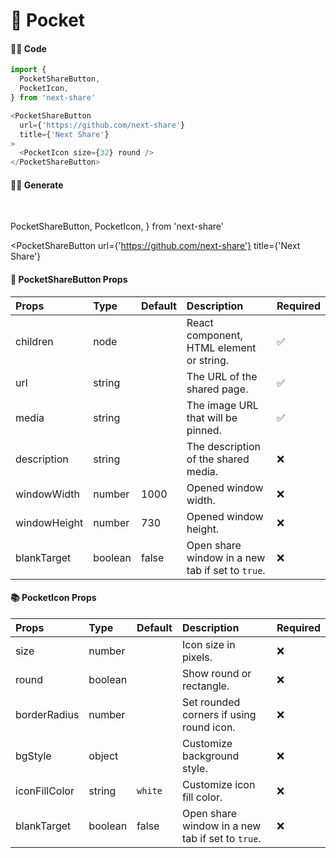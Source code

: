 # 🎀 Pocket

#### 👨‍💻 Code

```js copy
import {
  PocketShareButton,
  PocketIcon,
} from 'next-share'

<PocketShareButton
  url={'https://github.com/next-share'}
  title={'Next Share'}
>
  <PocketIcon size={32} round />
</PocketShareButton>
```

#### 👨‍💻 Generate

<br />

  PocketShareButton,
  PocketIcon,
} from 'next-share'

<PocketShareButton
  url={'https://github.com/next-share'}
  title={'Next Share'}
>
  <PocketIcon size={32} round />
</PocketShareButton>

#### 📖 PocketShareButton Props

| Props | Type | Default | Description | Required |
| :--- | :--- | :--- | :--- | :--- |
| children | node |  | React component, HTML element or string. | ✅ |
| url | string |  | The URL of the shared page. | ✅ |
| media | string |  | The image URL that will be pinned. | ✅ |
| description | string |  | The description of the shared media. | ❌ |
| windowWidth | number | 1000 | Opened window width. | ❌ |
| windowHeight | number | 730 | Opened window height. | ❌ |
| blankTarget | boolean | false | Open share window in a new tab if set to `true`. | ❌ |

#### 📚 PocketIcon Props

| Props | Type | Default | Description | Required |
| :--- | :--- | :--- | :--- | :--- |
| size | number |  | Icon size in pixels. | ❌ |
| round | boolean |  | Show round or rectangle. | ❌ |
| borderRadius | number |  | Set rounded corners if using round icon. | ❌ |
| bgStyle | object |  | Customize background style. | ❌ |
| iconFillColor | string | <code>white</code> | Customize icon fill color. | ❌ |
| blankTarget | boolean | false | Open share window in a new tab if set to `true`. | ❌ |
